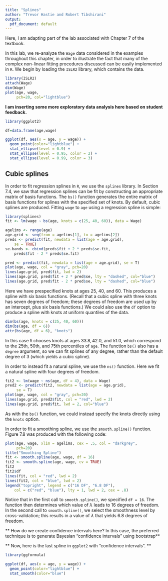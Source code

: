 ```yaml
---
title: "Splines"
author: "Trevor Hastie and Robert Tibshirani"
output:
  pdf_document: default
---
```


Here, I am adapting part of the lab associated with Chapter 7 of the textbook. 

In this lab, we re-analyze the `Wage` data considered in the
examples throughout this chapter, in order to illustrate the fact that
many of the complex non-linear fitting procedures discussed  can
be easily implemented in `R`.  We begin by loading the
`ISLR2` library, which contains the data.

```r
library(ISLR2)
attach(Wage)
dim(Wage)
plot(age, wage,
     pch=20, col="lightblue")
```

**I am inserting some more exploratory data analysis here based on student feedback.**

```r
library(ggplot2)

df=data.frame(age,wage)

ggplot(df, aes(x = age, y = wage)) +
  geom_point(color="lightblue") +
  stat_ellipse(level = 0.9) +
  stat_ellipse(level = 0.95, color = 2) +
  stat_ellipse(level = 0.99, color = 3)
```


## Cubic splines

In order to fit regression splines in `R`, we use the `splines` library.
In Section 7.4, we saw that regression
splines can be fit by constructing an appropriate matrix of basis functions.
The
 `bs()` function generates the entire matrix of basis functions for splines with the specified set of knots. By default, cubic splines are produced.
Fitting `wage` to `age` using a regression spline is simple:

```r
library(splines)
fit <- lm(wage ~ bs(age, knots = c(25, 40, 60)), data = Wage)

agelims <- range(age)
age.grid <- seq(from = agelims[1], to = agelims[2])
preds <- predict(fit, newdata = list(age = age.grid),
    se = TRUE)
se.bands <- cbind(preds$fit + 2 * preds$se.fit,
    preds$fit - 2 * preds$se.fit)

pred <- predict(fit, newdata = list(age = age.grid), se = T)
plot(age, wage, col = "gray", pch=20)
lines(age.grid, pred$fit, lwd = 2)
lines(age.grid, pred$fit + 2 * pred$se, lty = "dashed", col="blue")
lines(age.grid, pred$fit - 2 * pred$se, lty = "dashed", col="blue")
```

Here we have prespecified knots at ages $25$, $40$, and $60$. This produces a spline with six basis functions. (Recall that a cubic spline with three knots has seven degrees of freedom; these degrees of freedom are used up by an intercept, plus six basis functions.) We could also use the `df` option to produce a spline with knots at uniform quantiles
of the data.

```r
dim(bs(age, knots = c(25, 40, 60)))
dim(bs(age, df = 6))
attr(bs(age, df = 6), "knots")
```

In this case `R` chooses knots at ages $33.8, 42.0$, and $51.0$, which correspond to the 25th, 50th, and 75th percentiles of `age`. The function `bs()` also has a `degree` argument, so we can fit splines of any degree, rather than the default degree of 3 (which yields a cubic spline). 

In order to instead fit a natural spline, we use the `ns()` function.
Here we fit a natural spline with four degrees of freedom.

```r
fit2 <- lm(wage ~ ns(age, df = 4), data = Wage)
pred2 <- predict(fit2, newdata = list(age = age.grid),
     se = T)
plot(age, wage, col = "gray", pch=20)
lines(age.grid, pred2$fit, col = "red", lwd = 2)
lines(age.grid, pred$fit, lwd = 2, col="blue")
```

As with the `bs()` function, we could instead specify the knots directly using the `knots` option.

In order to fit a smoothing spline, we use
the `smooth.spline()` function.
Figure 7.8  was produced with the following
code:

```r
plot(age, wage, xlim = agelims, cex = .5, col = "darkgrey",
     pch=20)
title("Smoothing Spline")
fit <- smooth.spline(age, wage, df = 16)
fit2 <- smooth.spline(age, wage, cv = TRUE)
fit2
fit2$df
lines(fit, col = "red", lwd = 2)
lines(fit2, col = "blue", lwd = 2)
legend("topright", legend = c("16 DF", "6.8 DF"),
    col = c("red", "blue"), lty = 1, lwd = 2, cex = .8)
```

Notice that in the first call to `smooth.spline()`, we specified `df = 16`. The function then  determines which value of $\lambda$  leads to $16$ degrees of freedom.
 In the second call to `smooth.spline()`, we select the smoothness level by cross-validation;
 this results in a value of $\lambda$ that yields 6.8 degrees of freedom.

** How do we create confidence intervals here? In this case, the preferred technique is to generate Bayesian "confidence intervals" using bootstrap**



** Now, here is the last spline in `ggplot2` with "confidence intervals". **
```r
library(ggformula)

ggplot(df, aes(x = age, y = wage)) +
  geom_point(color="lightblue") +
  stat_smooth(color="blue") 
```
